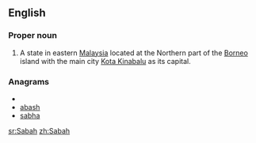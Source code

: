 ==English==
===Proper noun===
{{en-proper noun}}

#A state in eastern [[Malaysia]] located at the Northern part of the [[Borneo]] island with the main city [[Kota Kinabalu]] as its capital.

===Anagrams===
* {{alphagram|aabhs}}
* [[abash#English|abash]]
* [[sabha#English|sabha]]


[[sr:Sabah]]
[[zh:Sabah]]